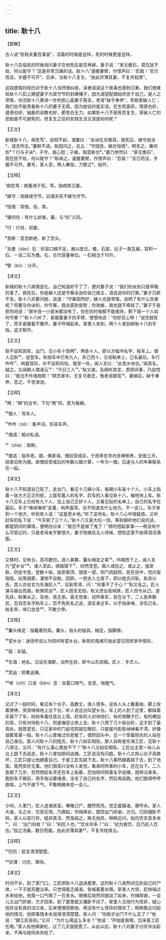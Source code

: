 ```yaml
---
---
---
```

title: 耿十八
---




【题解】


古人说“贫贱夫妻百事哀”，活着的时候是这样，死的时候更是这样。

耿十八在临死的时候询问妻子在他死后是否再嫁，妻子说：“家无儋石，君在犹不给，何以能守？”这是非常沉痛的话。耿十八“遽握妻臂，作恨声曰：‘忍哉！’言已而没，手握不可开”。后来，当耿十八复生，“由此厌薄其妻，不复共枕席”。

这段感情的经历对于耿十八当然很纠结，读者阅读这个故事也感到沉重。我们很难给耿十八扣上期望妻子为其守节的封建帽子，因为渴望配偶始终忠于自己，是人之常情，何况耿十八更进一步的担心是妻子离去，老母“缺于奉养”，导致家破人亡；我们也不能责备耿十八的妻子无情，因为她说的是实话。在生死面前，情感也好，道德也好，抽象的说教也好，都苍白无力。如果耿十八不是死而复生，家破人亡的悲剧是不可避免的，但复生之后的贫贱生活又该是如何呢？


【正文】

新城耿十八，病危笃¹，自知不起，谓妻曰：“永诀在旦晚耳。我死后，嫁守由汝²，请言所志。”妻默不语。耿固问之，且云：“守固佳，嫁亦恒情³。明言之，庸何伤⁴？行与子诀⁵。子守，我心慰；子嫁，我意断也⁶。”妻乃惨然曰：“家无儋石⁷，君在犹不给，何以能守？”耿闻之，遽握妻臂，作恨声曰：“忍哉！”言已而没，手握不可开。妻号，家人至，两人攀指，力擘之⁸，始开。

【注释】


¹病危笃：病重濒于死。笃，指病势沉重。

²嫁守：改嫁或守节。旧谓夫死不嫁为守节。

³恒情：常情。恒，常。

⁴庸何伤：有什么妨害。庸，与“何”义同。

⁵行：行将，将要。

⁶意断：意念断绝，断了念头。

⁷无儋（dàn）石：形容口粮不足，难以度日。儋，石罂。坛子一类瓦器，容积一石。一说二石为儋。石，古代容量单位。一石相当于10升。

⁸擘（bò）：分开。





【译文】


新城的耿十八病情恶化，自己知道好不了了，便对妻子说：“我们的永别只是早晚的事了。我死后，你是嫁人还是守寡全由你自己做主，请说说你的打算。”妻子沉默不言。耿十八非要问她，说道：“守寡固然好，嫁人也是常情。说明了有什么伤害呢？将要与你诀别，你守寡，我会感到安慰；你改嫁，我也就不牵挂了。”妻子于是悲伤地说：“家中连一小瓮米都没有了，你在的时候都不能维持，剩下我一个人如何守寡？”耿十八听了，紧握着妻子的手臂，恨恨地说：“你好忍心呀！”说完就死了，而手紧握着不撒开。妻子呼喊起来，家里人来到，两个人使劲掰耿十八的手指，这才掰开。


【正文】

耿不自知其死，出门，见小车十馀两⁹，两各十人，即以方幅书名字，粘车上。御人见耿¹⁰，促登车。耿视车中已有九人，并己而十，又视粘单上，己名最后。车行咋咋¹¹，响震耳际，亦不自知何往。俄至一处，闻人言曰：“此思乡地也。”闻其名，疑之。又闻御人偶语云¹²：“今日三人¹³。”耿又骇。及细听其言，悉阴间事，乃自悟曰：“我岂不作鬼物耶！”顿念家中，无复可悬念，惟老母腊高¹⁴，妻嫁后，缺于奉养，念之，不觉涕涟。

【注释】


⁹两：“辆”的古字。下句“两”同，意为每辆。

¹⁰御人：驾车人。

¹¹咋咋（zé）：象声词。形容车声。

¹²偶语：相对私语。

¹³（zhá）：铡断。

¹⁴腊高：指年老。腊，佛家语。僧侣受戒后，于雨季在寺内坐禅修养，安居三月，结束后称为腊。故僧侣受戒后的年数以腊计算，一年为一腊。后遂与人的年寿联系在一起。





【译文】


耿十八不知道自己死了，走出门，看见十几辆小车，每辆小车装十个人，小车上贴着一张方方正正的纸，上面写着人的名字。赶车的人看见耿十八，催他快上车。耿十八见车上已经有九个人，加上自己正好十人，又看见贴的名单上，自己的名字在最后。车子“咯吱咯吱”走着，响声震耳，也不知道去什么地方。不一会儿，车子来到一个地方，听到有人说：“这是思乡地。”听了这地名，耿十八心中很疑惑。又听赶车的私下说：“今天铡了三个人。”耿十八又是大吃一惊。等到细听他们说的话，都是阴间的事情，便明白过来：“我岂不是做了鬼了！”顿时想起家事——倒没有什么可惦记的，只是老母亲岁数很大，妻子改嫁后无人侍候，想到这里不由得泪流满面。


【正文】

又移时，见有台，高可数仞，游人甚夥，囊头械足之辈¹⁵，呜咽而下上，闻人言为“望乡台”¹⁶。诸人至此，俱踏辕下¹⁷，纷然竞登。御人或挞之、或止之，独至耿，则促令登。登数十级，始至颠顶。翘首一望，则门闾庭院，宛在目中，但内室隐隐，如笼烟雾。凄恻不自胜。回顾，一短衣人立肩下，即以姓氏问耿，耿具以告。其人亦自言为东海匠人¹⁸，见耿零涕，问：“何事不了于心？”耿又告之。匠人谋与越台而遁。耿惧冥追¹⁹，匠人固言无妨。耿又虑台高倾跌，匠人但令从己。遂先跃，耿果从之，及地，竟无恙。喜无觉者。视所乘车，犹在台下。二人急奔数武，忽自念名字粘车上，恐不免执名之追，遂反身近车，以手指染唾，涂去己名，始复奔，哆口坌息²⁰，不敢少停。

【注释】


¹⁵囊头械足：指戴着刑具。囊头，指头的枷具。械足，指脚镣。

¹⁶望乡台：迷信传说认为阴间有望乡台，新死的鬼魂可由此望见阳世家中情形。

¹⁷辕：车辕。

¹⁸东海：地名。汉设东海郡，治所在郯，即今山东郯城。匠人：手艺人。

¹⁹冥追：阴曹追捕。

²⁰哆（chǐ）口坌（bèn）息：张着口喘气。坌息，喘粗气。





【译文】


又过了一段时间，看见有个台子，高数丈，游人很多。这些人头上戴着枷、脚上拴着镣铐，哭哭啼啼地上台下台，听人说这台叫望乡台。车上的人到了这里，都踩着车辕下了车，纷纷争着往高台上爬。赶车的人对待他们，有的用鞭子打，有的横加拦阻，只有对待耿十八，则是催促让他上去。耿十八爬了几十级台阶，这才到了最高处。翘首望去，只见家中的门庭宅院就在眼前，只是屋内影影绰绰看不清，好像烟雾笼罩一般。耿十八心里难过伤悲极了。偶然回头中，见一个穿着短衣的人站在自己身后。那人问耿十八的姓氏，耿十八如实相告。那人自称是东海工匠，见耿十八哭泣，又问：“有什么事心里放不下？”耿十八又如实相告。工匠出主意一块儿从台上跳下去逃走。耿十八害怕阴间追捕，工匠说没有问题。耿十八又担心台子高跌坏，工匠只是让他跟着自己。于是工匠先跳下去，耿十八果然跟着跳下去，到了地面，竟然安好无事。他们很高兴没有人发觉。看来时所乘的小车，还在台下。二人急跑了几步，忽然想起名字还在车上贴着，恐怕阴间照着名字追捕，就转过身来，跑到车子跟前，用手指沾着唾液，涂去了自己的名字，然后再逃跑。他们跑得呼呼直喘，上气不接下气，不敢稍微休息一会儿。


【正文】

少间，入里门，匠人送诸其室。蓦睹己尸，醒然而苏。觉乏疲躁渴，骤呼水。家人大骇，与之水，饮至石馀。乃骤起，作揖拜状，既而出门拱谢，方归。归则僵卧不转。家人以其行异，疑非真活，然渐觇之，殊无他异。稍稍近问，始历历言其本末²¹。问：“出门何故？”曰：“别匠人也。”“饮水何多？”曰：“初为我饮，后乃匠人饮也。”投之汤羹，数日而瘥。由此厌薄其妻²²，不复共枕席云。

【注释】


²¹历历：犹言清清楚楚。

²²厌薄：讨厌，薄待。





【译文】


时间不长，到了家门口，工匠把耿十八送进屋里。这时耿十八突然间见到自己的尸体，一下子就苏醒过来。只觉得疲乏躁渴，急喊着要水喝。家里人大惊，赶快端过水来给他，他竟一口气喝了一石多水。喝够后突然间就站了起来，作揖拜谢，一会儿又出门拱谢，方才回来。到了屋里就又僵卧不动了。家里人见他行为怪异，疑心他并没有真的活过来，后来慢慢观察他，再没有什么怪异的情状了。稍稍靠近问起他的情况，他把事情本末说得清清楚楚。家人问：“你刚才出门干什么去了？”他说：“跟工匠告别。”又问：“为什么喝这么多水？”他说：“开始是我喝，后来是工匠在喝。”家人给他稀粥吃，过了几天就痊愈了。从此以后，耿十八对妻子讨厌冷淡起来，不再与她同床共枕了。